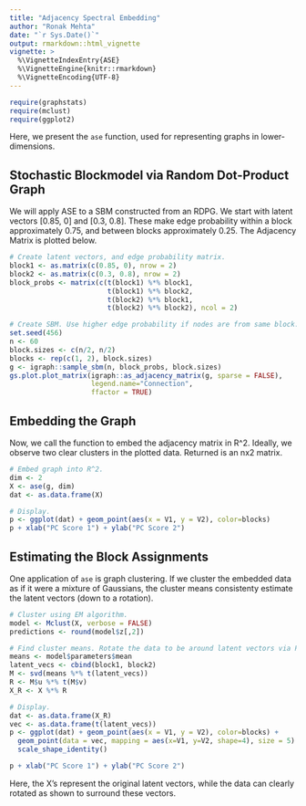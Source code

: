 ---
title: "Adjacency Spectral Embedding"
author: "Ronak Mehta"
date: "`r Sys.Date()`"
output: rmarkdown::html_vignette
vignette: >
  %\VignetteIndexEntry{ASE}
  %\VignetteEngine{knitr::rmarkdown}
  %\VignetteEncoding{UTF-8}
---

```{r, warning=FALSE, message=FALSE}
require(graphstats)
require(mclust)
require(ggplot2)
```

Here, we present the `ase` function, used for representing graphs in lower-dimensions. 

## Stochastic Blockmodel via Random Dot-Product Graph

We will apply ASE to a SBM constructed from an RDPG. We start with latent vectors [0.85, 0] and [0.3, 0.8]. These make edge probability within a block approximately 0.75, and between blocks approximately 0.25. The Adjacency Matrix is plotted below.

```{r, fig.height=4.25, fig.width=5}

# Create latent vectors, and edge probability matrix.
block1 <- as.matrix(c(0.85, 0), nrow = 2)
block2 <- as.matrix(c(0.3, 0.8), nrow = 2)
block_probs <- matrix(c(t(block1) %*% block1,
                        t(block1) %*% block2,
                        t(block2) %*% block1,
                        t(block2) %*% block2), ncol = 2)

# Create SBM. Use higher edge probability if nodes are from same block.
set.seed(456)
n <- 60
block.sizes <- c(n/2, n/2)
blocks <- rep(c(1, 2), block.sizes)
g <- igraph::sample_sbm(n, block_probs, block.sizes)
gs.plot.plot_matrix(igraph::as_adjacency_matrix(g, sparse = FALSE),
                    legend.name="Connection",
                    ffactor = TRUE)
```

## Embedding the Graph

Now, we call the function to embed the adjacency matrix in R^2. Ideally, we observe two clear clusters in the plotted data. Returned is an nx2 matrix.

```{r, fig.height=4, fig.width=4}
# Embed graph into R^2.
dim <- 2
X <- ase(g, dim)
dat <- as.data.frame(X)

# Display.
p <- ggplot(dat) + geom_point(aes(x = V1, y = V2), color=blocks)
p + xlab("PC Score 1") + ylab("PC Score 2")
```


## Estimating the Block Assignments

One application of `ase` is graph clustering. If we cluster the embedded data as if it were a mixture of Gaussians, the cluster means consistenty estimate the latent vectors (down to a rotation).

```{r, fig.height=4, fig.width=4}
# Cluster using EM algorithm.
model <- Mclust(X, verbose = FALSE)
predictions <- round(model$z[,2])

# Find cluster means. Rotate the data to be around latent vectors via Procrustes.
means <- model$parameters$mean
latent_vecs <- cbind(block1, block2)
M <- svd(means %*% t(latent_vecs))
R <- M$u %*% t(M$v)
X_R <- X %*% R

# Display.
dat <- as.data.frame(X_R)
vec <- as.data.frame(t(latent_vecs))
p <- ggplot(dat) + geom_point(aes(x = V1, y = V2), color=blocks) +
  geom_point(data = vec, mapping = aes(x=V1, y=V2, shape=4), size = 5) + 
  scale_shape_identity()

p + xlab("PC Score 1") + ylab("PC Score 2")
```

Here, the X's represent the original latent vectors, while the data can clearly rotated as shown to surround these vectors.
